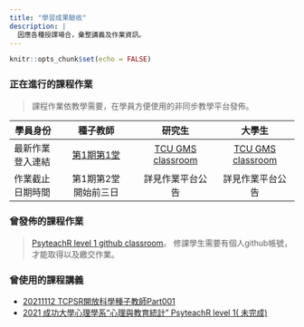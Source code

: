```yaml
---
title: "學習成果驗收"
description: |
  因應各種授課場合，彙整講義及作業資訊。
---
```


```r
knitr::opts_chunk$set(echo = FALSE)
```

### 正在進行的課程作業

> 課程作業依教學需要，在學員方便使用的非同步教學平台發佈。

|學員身份|種子教師|研究生|大學生|
|---|:---:|:---:|:---:|
|最新作業登入連結| [第1期第1堂](seed_courses/Lecture01HW.Rmd) | [TCU GMS classroom](https://classroom.google.com/c/NDczNzczNzk5NjY0?cjc=ok3ro4f) | [TCU GMS classroom](https://classroom.google.com/c/NDczNzczNDAxMzAw?cjc=5pwzqdy) |
|作業截止日期時間| 第1期第2堂<br/>開始前三日 | 詳見作業平台公告 | 詳見作業平台公告 |


### 曾發佈的課程作業

> [PsyteachR level 1 github classroom](https://classroom.github.com/classrooms/88956273-rstat-project-ncku-2021fall)。 修課學生需要有個人github帳號，才能取得以及繳交作業。



### 曾使用的課程講義

- [20211112 TCPSR開放科學種子教師Part001](/power-analysis-dummy/)
- [2021 成功大學心理學系“心理與教育統計” PsyteachR level 1( 未完成)](/ug-tactic/)
